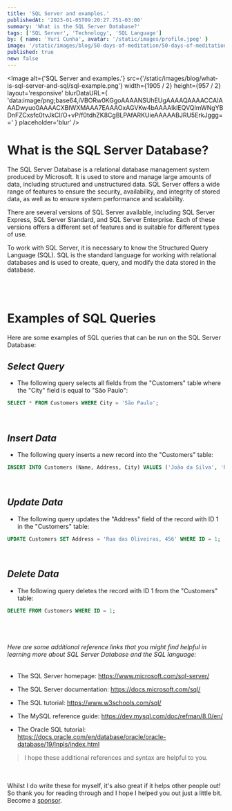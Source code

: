 ```yaml
---
title: 'SQL Server and examples.'
publishedAt: '2023-01-05T09:20:27.751-03:00'
summary: 'What is the SQL Server Database?'
tags: ['SQL Server', 'Technology', 'SQL Language']
by: { name: 'Yuri Cunha', avatar: '/static/images/profile.jpeg' }
image: '/static/images/blog/50-days-of-meditation/50-days-of-meditation.jpg'
published: true
new: false
---
```


<Image
  alt={'SQL Server and examples.'}
  src={'/static/images/blog/what-is-sql-server-and-sql/sql-example.png'}
  width={1905 / 2}
  height={957 / 2}
  layout='responsive'
  blurDataURL={
    'data:image/png;base64,iVBORw0KGgoAAAANSUhEUgAAAAQAAAACCAIAAADwyuo0AAAACXBIWXMAAA7EAAAOxAGVKw4bAAAAIklEQVQImWNgYBDnFZCxsfc0tvJkCI/O+vP/f0tdhZK8CgBLPAfARKUieAAAAABJRU5ErkJggg=='
  }
  placeholder='blur'
/>

# What is the SQL Server Database?

The SQL Server Database is a relational database management system produced by Microsoft. It is used to store and manage large amounts of data, including structured and unstructured data. SQL Server offers a wide range of features to ensure the security, availability, and integrity of stored data, as well as to ensure system performance and scalability.

There are several versions of SQL Server available, including SQL Server Express, SQL Server Standard, and SQL Server Enterprise. Each of these versions offers a different set of features and is suitable for different types of use.

To work with SQL Server, it is necessary to know the Structured Query Language (SQL). SQL is the standard language for working with relational databases and is used to create, query, and modify the data stored in the database.

<br />
<br />

# Examples of SQL Queries

Here are some examples of SQL queries that can be run on the SQL Server Database:

## _Select Query_

* The following query selects all fields from the "Customers" table where the "City" field is equal to "São Paulo":

```sql
SELECT * FROM Customers WHERE City = 'São Paulo';
```

<br />

## _Insert Data_

* The following query inserts a new record into the "Customers" table:

```sql 
INSERT INTO Customers (Name, Address, City) VALUES ('João da Silva', 'Rua das Flores, 123', 'São Paulo');
```

<br />

## _Update Data_

* The following query updates the "Address" field of the record with ID 1 in the "Customers" table:

```sql
UPDATE Customers SET Address = 'Rua das Oliveiras, 456' WHERE ID = 1;
```

<br />

## _Delete Data_

* The following query deletes the record with ID 1 from the "Customers" table:

```sql
DELETE FROM Customers WHERE ID = 1;
```

<br />
<br />

###### _Here are some additional reference links that you might find helpful in learning more about SQL Server Database and the SQL language:_

* The SQL Server homepage: https://www.microsoft.com/sql-server/

* The SQL Server documentation: https://docs.microsoft.com/sql/

* The SQL tutorial: https://www.w3schools.com/sql/

* The MySQL reference guide: https://dev.mysql.com/doc/refman/8.0/en/

* The Oracle SQL tutorial: https://docs.oracle.com/en/database/oracle/oracle-database/19/lnpls/index.html


> I hope these additional references and syntax are helpful to you.

<br />
<br />

<Aside type={'positive'} title={'Thank you very much for reading!'}>
  Whilst I do write these for myself, it's also great if it helps other people out! So thank you for
  reading through and I hope I helped you out just a little bit. Become a 
  <a href='https://github.com/sponsors/isyuricunha'> sponsor</a>.
</Aside>